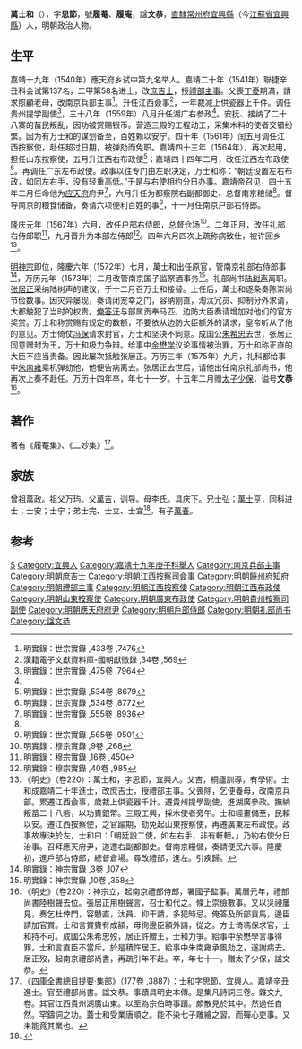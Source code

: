 {{明清人物信息框
| 姓名 = 萬士和
| 原名 =
| 圖片名稱= 
| 圖片大小 =
| 圖片說明 = 
| 最高職務 = 南京禮部尚書
| 國家 = 大明 
| 爵位 =
| 籍貫 = [[南直隸|直隸]][[常州府|常州府]][[宜興縣|宜興縣]]
| 族裔 = 
| 字號 = 字思節，號履菴、履庵
| 諡號 = 文恭
| 出生日期 = 正德十一年（1516年）十月十三日
| 出生地點 =
| 逝世日期 = 萬曆十四年（1586年）
| 逝世地點 =
| 墓葬 =
| 配偶 = 娶张氏
| 親屬 = （子）萬春
| 出身 =
* 嘉靖十九年庚子科舉人
* 嘉靖二十年（1541年）辛丑科進士出身
| 經歷 =
| 著作 =  
}}
'''萬士和'''（{{bd|1516年||1586年||W}}），字'''思節'''，號'''履菴'''、'''履庵'''，諡'''文恭'''，[[南直隸|直隸]][[常州府|常州府]][[宜興縣|宜興縣]]（今[[江蘇省|江蘇省]][[宜興縣|宜興縣]]）人，明朝政治人物。

==生平==
嘉靖十九年（1540年）應天府乡试中第九名举人。嘉靖二十年（1541年）聯捷辛丑科会试第137名，二甲第58名进士，改[[庶吉士|庶吉士]]，授[[禮部|禮部]][[主事|主事]]。父喪[[丁憂|丁憂]]期滿，請求照顧老母，改南京兵部主事<ref>明實錄：世宗實錄 ,433卷 ,7476</ref>。升任江西僉事<ref>漢籍電子文獻資料庫-國朝獻徵錄 ,34卷 ,569</ref>，一年裁减上供瓷器上千件。调任贵州提学副使<ref name="明實錄：世宗實錄 ,475卷 ,7964">明實錄：世宗實錄 ,475卷 ,7964</ref>，三十八年（1559年）八月升任湖广右参政<ref name="明實錄：世宗實錄 ,475卷 ,7964"/>。安抚、接纳了二十八寨的苗民叛乱，因功被赏赐银币。营造三殿的工程动工，采集木料的使者交错纷繁。因为有万士和的谋划备至，百姓赖以安宁。四十年（1561年）闰五月调任江西按察使，赴任超过日期，被弹劾而免职。嘉靖四十三年（1564年），再次起用，担任山东按察使，五月升江西右布政使<ref>明實錄：世宗實錄 ,534卷 ,8679</ref>；嘉靖四十四年二月，改任江西左布政使<ref name="明實錄：世宗實錄 ,534卷 ,8772">明實錄：世宗實錄 ,534卷 ,8772</ref>。再调任广东左布政使。政事以往专门由左职决定，万士和称：“朝廷设置左右布政，如同左右手，没有轻重高低。”于是与右使相约分日办事。嘉靖帝召见，四十五年二月任命他为[[应天府|应天府]]府尹<ref>明實錄：世宗實錄 ,555卷 ,8936</ref>，六月升任为都察院右副都御史、总督南京粮储<ref name="明實錄：世宗實錄 ,534卷 ,8772"/>。督导南京的粮食储备，奏请六项便利百姓的事<ref>明實錄：世宗實錄 ,565卷 ,9501</ref>，十一月任南京户部右侍郎。

隆庆元年（1567年）六月，改任[[户部右侍郎|户部右侍郎]]，总督仓场<ref>明實錄：穆宗實錄 ,9卷 ,268</ref>。二年正月，改任礼部右侍郎职<ref>明實錄：穆宗實錄 ,16卷 ,450</ref>，九月晋升为本部左侍郎<ref>明實錄：穆宗實錄 ,40卷 ,985</ref>。四年六月四次上疏称病致仕，被许回乡<ref>《明史》（卷220）：萬士和，字思節，宜興人。父吉，桐廬訓導，有學術。士和成嘉靖二十年進士，改庶吉士，授禮部主事。父喪除，乞便養母，改南京兵部。累遷江西僉事，歲裁上供瓷器千計。遷貴州提學副使，進湖廣參政。撫納叛苗二十八砦，以功賚銀幣。三殿工興，採木使者旁午。士和經畫備至，民賴以安。遷江西按察使，之官踰期，劾免起山東按察使，再遷廣東左布政使。政事故專決於左，士和曰：「朝廷設二使，如左右手，非有軒輊。」乃約右使分日治事。召拜應天府尹，道遷右副都御史。督南京糧儲，奏請便民六事。隆慶初，進戶部右侍郎，總督倉場。尋改禮部，進左。引疾歸。</ref>。

[[明神宗|明神宗]]即位，隆慶六年（1572年）七月，萬士和出任原官，管南京礼部右侍郎事<ref>明實錄：神宗實錄 ,3卷 ,107</ref>，万历元年（1573年）二月改管南京国子监祭酒事务<ref>明實錄：神宗實錄 ,10卷 ,358</ref>。礼部尚书[[陆树声|陆树声]]离职。[[张居正|张居正]]采纳陆树声的建议，于十二月召万士和接替。上任后，萬士和逐条奏陈崇尚节俭数事。因灾异屡现，奏请闭宠幸之门，容纳刚直，淘汰冗员、抑制分外求请，大都触犯了当时的权贵。[[俺答汗|俺答汗]]与部属贡奉马匹，边防大臣奏请增加对他们的官方奖赏。万士和称赏赐有规定的数额，不要依从边防大臣额外的请求，皇帝听从了他的意见。方士倚仗[[冯保|冯保]]请求封官，万士和坚决不同意。成国公[[朱希忠|朱希忠]]去世，张居正同意赠封为王，万士和极力争辩。给事中[[余懋学|余懋学]]议论事情被治罪，万士和称正直的大臣不应当责备。因此屡次抵触张居正。万历三年（1575年）九月，礼科都给事中[[朱南雍|朱南雍]]乘机弹劾他，他便告病离去。张居正去世后，请他出任南京礼部尚书，他再次上奏不赴任。万历十四年卒，年七十一岁。十五年二月赠[[太子少保|太子少保]]，谥号'''文恭'''<ref>《明史》（卷220）：神宗立，起南京禮部侍郎，署國子監事。萬曆元年，禮部尚書陸樹聲去位。張居正用樹聲言，召士和代之。條上崇儉數事。又以災祲屢見，奏乞杜倖門，容戇直，汰員、抑干請，多犯時忌。俺答及所部貢馬，邊臣請加官賞。士和言賞賚有成額，毋徇邊臣額外請，從之。方士倚馮保求官，士和持不可。成國公朱希忠歿，居正許贈王，士和力爭。給事中余懋學言事得罪，士和言直臣不當斥。於是積忤居正。給事中朱南雍承風劾之，遂謝病去。居正歿，起南京禮部尚書，再疏引年不赴。卒，年七十一。贈太子少保，諡文恭。</ref>。

==著作==
著有《履菴集》、《二妙集》<ref>《[[四庫全書總目提要|四庫全書總目提要]]·集部》（177卷 ,3887）：士和字思節。宜興人。嘉靖辛丑進士。官至禮部尚書。諡文恭。事蹟具明史本傳。是集凡詩詞三卷。雜文九卷。其官江西貴州湖廣山東。以至為宗伯時事蹟。頗散見於其中。然過任自然。罕鑄詞之功。蓋士和受業唐順之。能不染七子雕繪之習。而殫心吏事。又未能竟其業也。</ref>。

==家族==
曾祖萬政。祖父万玙。父[[萬吉|萬吉]]，训导。母李氏。具庆下。兄士弘；[[萬士亨|萬士亨]]，同科进士；士安；士宁；弟士完、士立、士宜<ref>{{Cite book|title=天一阁藏明代科举录选刊 登科录 点校本|last=龚延明主编|first=|publisher=宁波出版社|year=2016|isbn=978-7-5526-2320-8|location=宁波|pages=|quote=《天一閣藏明代科舉錄選刊.登科錄》之《嘉靖二十年辛丑科進士登科錄》}}</ref>。有子[[萬春|萬春]]。

==参考==
{{reflist|2}}

{{start box}}
{{s-off}}
{{s-before|[[陳玉_(嘉靖進士)|陳玉]]}}
{{s-title|明朝饒州府知府|嘉靖年間－1559年}}
{{s-after|[[王健_(嘉靖丁未進士)|王健]]}}
{{end box}}

{{嘉靖二十年辛丑科殿試金榜}}

{{Authority control}}
{{DEFAULTSORT:Wan萬}}
[[Category:萬姓|S]]
[[Category:宜興人|Category:宜興人]]
[[Category:嘉靖十九年庚子科舉人|Category:嘉靖十九年庚子科舉人]]
[[Category:南京兵部主事|Category:南京兵部主事]]
[[Category:明朝庶吉士|Category:明朝庶吉士]]
[[Category:明朝江西按察司僉事|Category:明朝江西按察司僉事]]
[[Category:明朝饒州府知府|Category:明朝饒州府知府]]
[[Category:明朝禮部主事|Category:明朝禮部主事]]
[[Category:明朝江西按察使|Category:明朝江西按察使]]
[[Category:明朝江西布政使|Category:明朝江西布政使]]
[[Category:明朝山東按察使|Category:明朝山東按察使]]
[[Category:明朝廣東布政使|Category:明朝廣東布政使]]
[[Category:明朝貴州按察司副使|Category:明朝貴州按察司副使]]
[[Category:明朝應天府府尹|Category:明朝應天府府尹]]
[[Category:明朝戶部侍郎|Category:明朝戶部侍郎]]
[[Category:明朝礼部尚书|Category:明朝礼部尚书]]
[[Category:諡文恭|Category:諡文恭]]